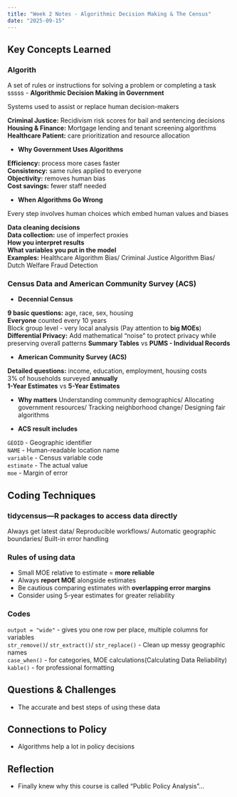 ```yaml
---
title: "Week 2 Notes - Algorithmic Decision Making & The Census"
date: "2025-09-15"
---
```


## Key Concepts Learned
### Algorith
A set of rules or instructions for solving a problem or completing a task
sssss
- **Algorithmic Decision Making in Government**

Systems used to assist or replace human decision-makers 

**Criminal Justice:** Recidivism risk scores for bail and sentencing decisions <br>
**Housing & Finance:** Mortgage lending and tenant screening algorithms <br>
**Healthcare Patient:** care prioritization and resource allocation

- **Why Government Uses Algorithms**

**Efficiency:** process more cases faster <br>
**Consistency:** same rules applied to everyone <br>
**Objectivity:** removes human bias <br>
**Cost savings:** fewer staff needed <br>

- **When Algorithms Go Wrong**

Every step involves human choices which embed human values and biases

**Data cleaning decisions** <br>
**Data collection:** use of imperfect proxies <br>
**How you interpret results** <br>
**What variables you put in the model** <br>
**Examples:** Healthcare Algorithm Bias/ Criminal Justice Algorithm Bias/ Dutch Welfare Fraud Detection


### Census Data and American Community Survey (ACS)
- **Decennial Census**

**9 basic questions:** age, race, sex, housing <br>
**Everyone** counted every 10 years<br>
Block group level - very local analysis (Pay attention to **big MOEs**)<br>
**Differential Privacy:** Add mathematical “noise” to protect privacy while preserving overall patterns
**Summary Tables** vs **PUMS - Individual Records**

- **American Community Survey (ACS)**

**Detailed questions:** income, education, employment, housing costs <br>
3% of households surveyed **annually** <br>
**1-Year Estimates** vs **5-Year Estimates**

- **Why matters**
Understanding community demographics/ Allocating government resources/ Tracking neighborhood change/ Designing fair algorithms

- **ACS result includes**

`GEOID` - Geographic identifier <br>
`NAME` - Human-readable location name <br>
`variable` - Census variable code <br>
`estimate` - The actual value <br>
`moe` - Margin of error <br>

## Coding Techniques
### tidycensus---R packages to access data directly
Always get latest data/ Reproducible workflows/ Automatic geographic boundaries/ Built-in error handling

### Rules of using data
- Small MOE relative to estimate = **more reliable**
- Always **report MOE** alongside estimates
- Be cautious comparing estimates with **overlapping error margins**
- Consider using 5-year estimates for greater reliability

### Codes
`output = "wide"` - gives you one row per place, multiple columns for variables <br>
`str_remove()`/ `str_extract()`/ `str_replace()` - Clean up messy geographic names <br>
`case_when()` - for categories, MOE calculations(Calculating Data Reliability) <br>
`kable()` - for professional formatting

## Questions & Challenges
- The accurate and best steps of using these data

## Connections to Policy
- Algorithms help a lot in policy decisions

## Reflection
- Finally knew why this course is called “Public Policy Analysis”...
